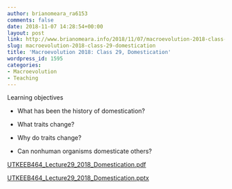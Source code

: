 ```yaml
---
author: brianomeara_ra6153
comments: false
date: 2018-11-07 14:28:54+00:00
layout: post
link: http://www.brianomeara.info/2018/11/07/macroevolution-2018-class-29-domestication/
slug: macroevolution-2018-class-29-domestication
title: 'Macroevolution 2018: Class 29, Domestication'
wordpress_id: 1595
categories:
- Macroevolution
- Teaching
---
```


Learning objectives



 	
  * What has been the history of domestication?

 	
  * What traits change?

 	
  * Why do traits change?

 	
  * Can nonhuman organisms domesticate others?




[UTKEEB464_Lecture29_2018_Domestication.pdf](http://www.brianomeara.info/wp-content/uploads/2018/11/UTKEEB464_Lecture29_2018_Domestication.pdf)

[UTKEEB464_Lecture29_2018_Domestication.pptx](http://www.brianomeara.info/wp-content/uploads/2018/11/UTKEEB464_Lecture29_2018_Domestication.pptx)
